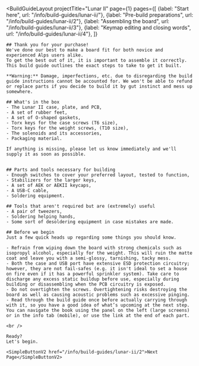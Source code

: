 ---
---


<BuildGuideLayout 
	projectTitle="Lunar II"
  page={1}
  pages={[
    {label: "Start here", url: "/info/build-guides/lunar-ii/"},
    {label: "Pre-build preparations", url: "/info/build-guides/lunar-ii/2"},
    {label: "Assembling the board", url: "/info/build-guides/lunar-ii/3"},
    {label: "Keymap editing and closing words", url: "/info/build-guides/lunar-ii/4"},
  ]}
>

  <AltMarkdownRenderer>
    <SimpleImageV2 src="/images/lunar-ii/lunar-ii-proto-side-rear-left-medium.avif" class="w-full mx-auto" />
    <SimpleImageV2 src="/images/build-guides/lunar-ii/lunar-ii-build-guide-header.png" class="max-w-[400px] mx-auto" />

    ## Thank you for your purchase!  
    We've done our best to make a board fit for both novice and experienced Alps users alike.  
    To get the best out of it, it is important to assemble it correctly.  
    This build guide outlines the exact steps to take to get it built.  
      
    **Warning:** Damage, imperfections, etc. due to disregarding the build guide instructions cannot be accounted for. We won't be able to refund or replace parts if you decide to build it by gut instinct and mess up somewhere.  
      
    ## What's in the box 
    - The Lunar II case, plate, and PCB,
    - A set of rubber feet,
    - A set of O-shaped gaskets,
    - Torx keys for the case screws (T6 size),
    - Torx keys for the weight screws, (T10 size),
    - The solenoids and its accessories,
    - Packaging material.  
      
    If anything is missing, please let us know immediately and we'll supply it as soon as possible.


    ## Parts and tools necessary for building
    - Enough switches to cover your preferred layout, tested to function,
    - Stabilizers for the larger keys,
    - A set of AEK or AEKII keycaps,
    - A USB-C cable,
    - Soldering equipment.

    ## Tools that aren't required but are (extremely) useful
    - A pair of tweezers,
    - Soldering helping hands,
    - Some sort of desoldering equipment in case mistakes are made.

    ## Before we begin
    Just a few quick heads up regarding some things you should know.

    - Refrain from wiping down the board with strong chemicals such as isopropyl alcohol, especially for the weight. This will ruin the matte coat and leave you with a semi-glossy, tarnishing, tacky mess.
    - Both the case and USB port have extensive ESD protection circuitry; however, they are not fail-safes (e.g. it isn't ideal to set a house on fire even if it has a powerful sprinkler system). Take care to discharge any excess static buildup before use, especially during building or disassembling when the PCB circuitry is exposed.
    - Do not overtighten the screws. Overtightening risks destroying the board as well as causing acoustic problems such as excessive pinging.
    - Read through the build guide once before actually carrying through with it, so you have a good idea of what’s upcoming at the next step. You can navigate the book using the panel on the left (large screens) or in the info tab (mobile), or use the link at the end of each part.

    <br />

    Ready?  
    Let's begin.

    <SimpleButtonV2 href="/info/build-guides/lunar-ii/2">Next Page</SimpleButtonV2>
    
    
  </AltMarkdownRenderer>
			
</BuildGuideLayout>


